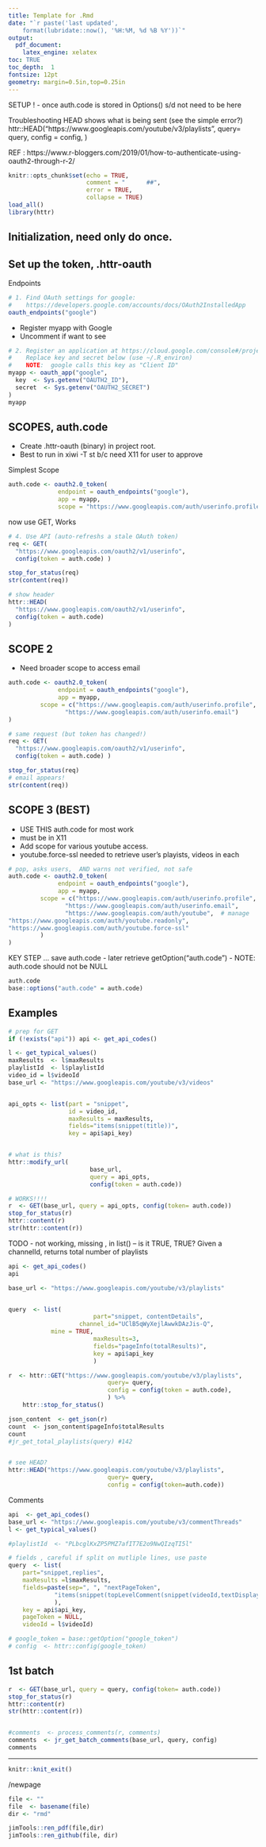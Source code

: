 ```yaml
--- 
title: Template for .Rmd 
date: "`r paste('last updated', 
    format(lubridate::now(), '%H:%M, %d %B %Y'))`"
output: 
  pdf_document: 
    latex_engine: xelatex
toc: TRUE 
toc_depth:  1 
fontsize: 12pt 
geometry: margin=0.5in,top=0.25in 
---
```



SETUP !
- once auth.code is stored in Options() s/d not need to be here

Troubleshooting
HEAD shows what is being sent (see the simple error?)
httr::HEAD("https://www.googleapis.com/youtube/v3/playlists",
 							query= query,
 							config = config,
							) 

REF : 
https://www.r-bloggers.com/2019/01/how-to-authenticate-using-oauth2-through-r-2/
```r
knitr::opts_chunk$set(echo = TRUE,
                      comment = "      ##",
                      error = TRUE,
                      collapse = TRUE)
load_all()
library(httr)
```

## Initialization,  need only do once.
## Set up the token, .httr-oauth

Endpoints
```r

# 1. Find OAuth settings for google:
#    https://developers.google.com/accounts/docs/OAuth2InstalledApp
oauth_endpoints("google")

```
  - Register myapp with Google
  - Uncomment if want to see
```r
# 2. Register an application at https://cloud.google.com/console#/project
#    Replace key and secret below (use ~/.R_environ)
#    NOTE:  google calls this key as "Client ID"
myapp <- oauth_app("google",
  key  <- Sys.getenv("OAUTH2_ID"),
  secret  <- Sys.getenv("OAUTH2_SECRET")
)
myapp
```

## SCOPES, auth.code
  - Create .httr-oauth (binary) in project root.
  - Best to run in xiwi -T st  b/c need X11 for user to approve

Simplest Scope
```r
auth.code <- oauth2.0_token(
              endpoint = oauth_endpoints("google"),
              app = myapp,
              scope = "https://www.googleapis.com/auth/userinfo.profile")

```

now use GET, Works
```r
# 4. Use API (auto-refreshs a stale OAuth token)
req <- GET(
  "https://www.googleapis.com/oauth2/v1/userinfo",
  config(token = auth.code) )

stop_for_status(req)
str(content(req))

# show header
httr::HEAD(
  "https://www.googleapis.com/oauth2/v1/userinfo",
  config(token = auth.code) 
)
```

## SCOPE 2  
  - Need broader scope to access email
```r
auth.code <- oauth2.0_token(
              endpoint = oauth_endpoints("google"),
              app = myapp,
         scope = c("https://www.googleapis.com/auth/userinfo.profile",
                "https://www.googleapis.com/auth/userinfo.email")
)

# same request (but token has changed!)
req <- GET(
  "https://www.googleapis.com/oauth2/v1/userinfo",
  config(token = auth.code) )

stop_for_status(req)
# email appears!
str(content(req))
```

##  SCOPE 3 (BEST)
  - USE THIS auth.code for most work
  - must be in X11  
  - Add scope for various youtube access.
  - youtube.force-ssl needed to retrieve user's playists, videos in each
```r
# pop, asks users,  AND warns not verified, not safe
auth.code <- oauth2.0_token(
              endpoint = oauth_endpoints("google"),
              app = myapp,
         scope = c("https://www.googleapis.com/auth/userinfo.profile",
                "https://www.googleapis.com/auth/userinfo.email",
                "https://www.googleapis.com/auth/youtube",  # manage
"https://www.googleapis.com/auth/youtube.readonly",
"https://www.googleapis.com/auth/youtube.force-ssl"
         )
)

```

KEY STEP  ...  save auth.code
-  later retrieve getOption("auth.code")
-  NOTE:  auth.code should not be NULL

```r
auth.code
base::options("auth.code" = auth.code)
```


## Examples
```r

# prep for GET
if (!exists("api")) api <- get_api_codes()

l <- get_typical_values()
maxResults  <- l$maxResults
playlistId  <- l$playlistId
video_id = l$videoId
base_url <- "https://www.googleapis.com/youtube/v3/videos"


api_opts <- list(part = "snippet",
                 id = video_id,
                 maxResults = maxResults,
                 fields="items(snippet(title))",
                 key = api$api_key)


# what is this?
httr::modify_url(
                       base_url, 
                       query = api_opts, 
                       config(token = auth.code))

# WORKS!!!!
r  <- GET(base_url, query = api_opts, config(token= auth.code))
stop_for_status(r)
httr::content(r)
str(httr::content(r))
```
TODO - not working, missing , in list()  -- is it TRUE, TRUE?
Given a channelId, returns total number of playlists
```r
api <- get_api_codes()
api

base_url <- "https://www.googleapis.com/youtube/v3/playlists"


query  <- list(
						part="snippet, contentDetails",
    				channel_id="UClB5qWyXejlAwwkDAzJis-Q",
            mine = TRUE, 
						maxResults=3,
						fields="pageInfo(totalResults)",
						key = api$api_key
						)

r  <- httr::GET("https://www.googleapis.com/youtube/v3/playlists",
 							query= query,
 							config = config(token = auth.code),
							) %>% 
	httr::stop_for_status()

json_content  <- get_json(r)
count  <- json_content$pageInfo$totalResults
count
#jr_get_total_playlists(query) #142


# see HEAD?
httr::HEAD("https://www.googleapis.com/youtube/v3/playlists",
 							query= query,
 							config = config(token=auth.code))
```


Comments
```r

api  <- get_api_codes()
base_url <- "https://www.googleapis.com/youtube/v3/commentThreads"
l <- get_typical_values()

#playlistId  <- "PLbcglKxZP5PMZ7afIT7E2o9NwQIzqTI5l"

# fields , careful if split on mutliple lines, use paste
query  <- list(
	part="snippet,replies", 
	maxResults =l$maxResults, 
	fields=paste(sep=", ", "nextPageToken", 
			 "items(snippet(topLevelComment(snippet(videoId,textDisplay))))"
			 ),
	key = api$api_key, 
	pageToken = NULL, 
	videoId = l$videoId)

# google_token = base::getOption("google_token") 
# config  <- httr::config(google_token)

```

## 1st batch
```r

r  <- GET(base_url, query = query, config(token= auth.code))
stop_for_status(r)
httr::content(r)
str(httr::content(r))


#comments  <- process_comments(r, comments)
comments  <- jr_get_batch_comments(base_url, query, config) 
comments
```

***

```r
knitr::knit_exit()
```

/newpage

```r
file <- ""
file  <- basename(file)
dir <- "rmd"

jimTools::ren_pdf(file,dir)
jimTools::ren_github(file, dir)
```
